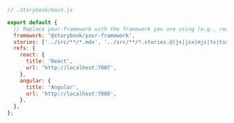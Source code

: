 ```js
// .storybook/main.js

export default {
  // Replace your-framework with the framework you are using (e.g., react-webpack5, vue3-vite)
  framework: '@storybook/your-framework',
  stories: ['../src/**/*.mdx', '../src/**/*.stories.@(js|jsx|mjs|ts|tsx)'],
  refs: {
    react: {
      title: 'React',
      url: 'http://localhost:7007',
    },
    angular: {
      title: 'Angular',
      url: 'http://localhost:7008',
    },
  },
};
```

